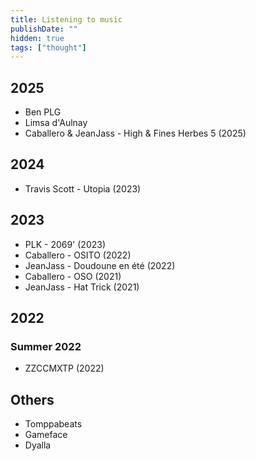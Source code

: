 ```yaml
---
title: Listening to music
publishDate: ""
hidden: true
tags: ["thought"]
---
```



## 2025

- Ben PLG
- Limsa d'Aulnay
- Caballero & JeanJass - High & Fines Herbes 5 (2025)

## 2024

- Travis Scott - Utopia (2023)

## 2023

- PLK - 2069' (2023)
- Caballero - OSITO (2022)
- JeanJass - Doudoune en été (2022)
- Caballero - OSO (2021)
- JeanJass - Hat Trick (2021)


## 2022

### Summer 2022

- ZZCCMXTP (2022)

## Others

- Tomppabeats
- Gameface
- Dyalla
